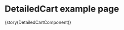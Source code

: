 

<Meta title="Components/Pages/DetailedCart"
  component={DetailedCartComponent}
/>

# DetailedCart example page 


<Preview>
  <Story 
    name='DetailedCart' 
    inline 
    parameters={params(DetailedCartComponent)}
  >
    {story(DetailedCartComponent)}
  </Story>
</Preview>